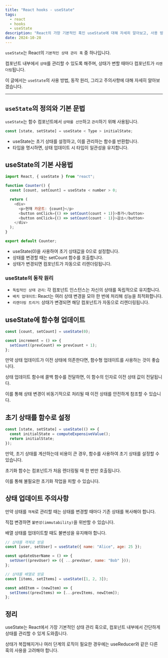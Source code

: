 ```yaml
---
title: "React hooks - useState"
tags:
  - react
  - hooks
  - useState
description: "React의 가장 기본적인 훅인 useState에 대해 자세히 알아보고, 사용 방법과 주의점, 예제까지 모두 살펴봅니다."
date: 2024-10-28
---
```


`useState`는 React의 `기본적인 상태 관리 훅` 중 하나입니다.

컴포넌트 내부에서 `상태`를 관리할 수 있도록 해주며, 상태가 변할 때마다 컴포넌트가 `리렌더링`됩니다.

이 글에서는 `useState`의 사용 방법, 동작 원리, 그리고 주의사항에 대해 자세히 알아보겠습니다.

---

## `useState`의 정의와 기본 문법

`useState`는 함수 컴포넌트에서 `상태를 선언`하고 `관리`하기 위해 사용됩니다.

```javascript
const [state, setState] = useState < Type > initialState;
```

- useState는 초기 상태를 설정하고, 이를 관리하는 함수를 반환합니다.
- 타입을 명시하면, 상태 업데이트 시 타입이 일관성을 유지합니다.

## useState의 기본 사용법

```javascript
import React, { useState } from "react";

function Counter() {
  const [count, setCount] = useState < number > 0;

  return (
    <div>
      <p>현재 카운트: {count}</p>
      <button onClick={() => setCount(count + 1)}>증가</button>
      <button onClick={() => setCount(count - 1)}>감소</button>
    </div>
  );
}

export default Counter;
```

- useState(0)을 사용하여 초기 상태값을 0으로 설정합니다.
- 상태를 변경할 때는 setCount 함수를 호출합니다.
- 상태가 변경되면 컴포넌트가 자동으로 리렌더링됩니다.

### useState의 동작 원리

- `독립적인 상태 관리`: 각 컴포넌트 인스턴스는 자신의 상태를 독립적으로 유지합니다.
- `배치 업데이트`: React는 여러 상태 변경을 모아 한 번에 처리해 성능을 최적화합니다.
- `리렌더링 트리거`: 상태가 변경되면 해당 컴포넌트가 자동으로 리렌더링됩니다.

## useState에 함수형 업데이트

```javascript
const [count, setCount] = useState(0);

const increment = () => {
  setCount((prevCount) => prevCount + 1);
};
```

만약 상태 업데이트가 이전 상태에 의존한다면, 함수형 업데이트를 사용하는 것이 좋습니다.

상태 업데이트 함수에 콜백 함수를 전달하면, 이 함수의 인자로 이전 상태 값이 전달됩니다.

이를 통해 상태 변경이 비동기적으로 처리될 때 이전 상태를 안전하게 참조할 수 있습니다.

## 초기 상태를 함수로 설정

```javascript
const [state, setState] = useState(() => {
  const initialState = computeExpensiveValue();
  return initialState;
});
```

만약, 초기 상태를 계산하는데 비용이 큰 경우, 함수를 사용하여 초기 상태를 설정할 수 있습니다.

초기화 함수는 컴포넌트가 처음 렌더링될 때 한 번만 호출됩니다.

이를 통해 불필요한 초기화 작업을 피할 수 있습니다.

## 상태 업데이트 주의사항

만약 상태를 `객체`로 관리할 때는 상태를 변경할 때마다 기존 상태를 복사해야 합니다.

직접 변경하면 `불변성(immutability)`을 위반할 수 있습니다.

배열 상태를 업데이트할 때도 불변성을 유지해야 합니다.

```javascript
// 상태를 객체로 받음
const [user, setUser] = useState({ name: "Alice", age: 25 });

const updateUserName = () => {
  setUser((prevUser) => ({ ...prevUser, name: "Bob" }));
};

// 상태를 배열로 받음
const [items, setItems] = useState([1, 2, 3]);

const addItem = (newItem) => {
  setItems((prevItems) => [...prevItems, newItem]);
};
```

## 정리

useState는 React에서 가장 기본적인 상태 관리 훅으로, 컴포넌트 내부에서 간단하게 상태를 관리할 수 있게 도와줍니다.

상태가 복잡해지거나 여러 단계의 로직이 필요한 경우에는 useReducer와 같은 다른 훅의 사용을 고려해야 합니다.

